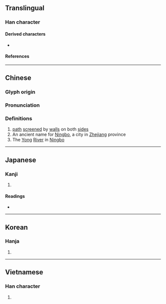 {{also|角}}
{{character info/new}}
==Translingual==

===Han character===
{{Han char|rn=101|rad=用|as=02|sn=7|four=17227|canj=NIBQ|ids=⿱龴用}}

====Derived characters====
* {{l|mul|[[俑]], [[𠳀]], [[埇]], [[㛚]], [[𢓶]], [[悀]], [[捅]], [[涌]], [[通]], [[𦛸]], [[桶]], [[㷁]], [[𭺢]], [[𭾸]], [[硧]], [[𮁾]], [[𮄯]], [[𧚔]], [[蛹]], [[誦]]([[诵]]), [[𧻹]], [[踊]], [[銿]], [[𩊾]], [[𩛤]], [[鯒]]([[鲬]]), [[𪌻]], [[勈]], [[㦷]], [[㪌]], [[㼧]], [[𩒼]]([[𬱥]]), [[𫈏]], [[痛]], [[𥦁]], [[筩]], [[𧆿]], [[𨴭]], [[勇]], [[𭺹]], [[恿]], [[𣵳]], [[𡇮]]}}

====References====
{{Han ref|kx=0756.030|dkj=21707|dj=1166.050|hdz=10053.180|uh=752C}}

----

==Chinese==
{{zh-forms}}

===Glyph origin===
{{Han etyl}}

===Pronunciation===
{{zh-pron
|m=yǒng,dòng
|c=jung2
|mn=ióng
|mc=y
|oc=y
|ma=
|cat=n,pn
}}

===Definitions===
{{zh-hanzi}}

# [[path]] [[screen]]ed by [[wall]]s on both [[side]]s
# An ancient name for [[Ningbo]], a city in [[Zhejiang]] province
# The [[Yong]] [[river|River]] in [[Ningbo]]

----

==Japanese==

===Kanji===
{{ja-kanji|grade=|rs=用02}}

# {{defn|lang=ja|sort=用02}}

====Readings====
* {{ja-readings|on=[[よう]] (yō)|kun=[[つね]] (tsune), [[つかう]] (tsukau), [[おどる]] (odoru)|nanori=}}

----

==Korean==

===Hanja===
{{ko-hanja|hangeul=용|eumhun=|rv=yong|mr=yong|y=yong}}

# {{defn|lang=ko|sort=用02}}

----

==Vietnamese==

===Han character===
{{vi-readings|rs=用02|hanviet=dũng}}

# {{defn|lang=vi|sort=用02}}

{{cln|vi|Han tu}}